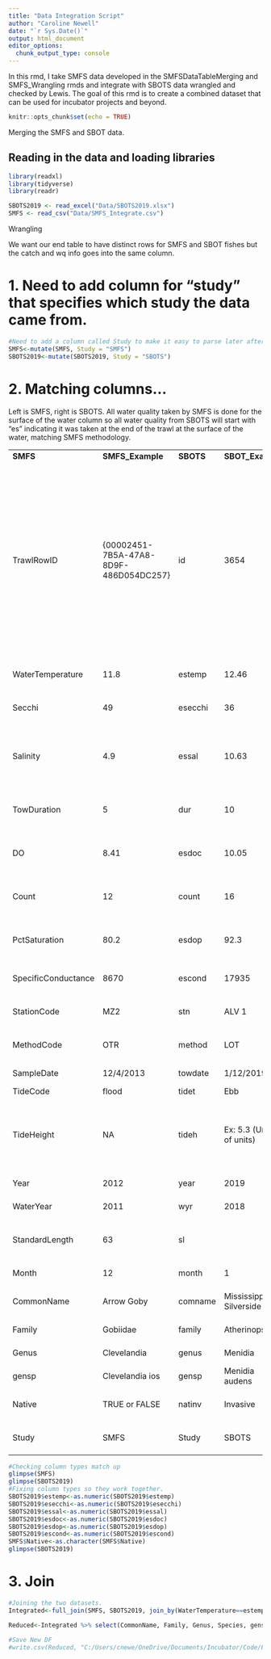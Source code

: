 ```yaml
---
title: "Data Integration Script"
author: "Caroline Newell"
date: "`r Sys.Date()`"
output: html_document
editor_options: 
  chunk_output_type: console
---
```


In this rmd, I take SMFS data developed in the SMFSDataTableMerging and SMFS_Wrangling rmds and integrate with SBOTS data wrangled and checked by Lewis. The goal of this rmd is to create a combined dataset that can be used for incubator projects and beyond.

```r
knitr::opts_chunk$set(echo = TRUE)
```

Merging the SMFS and SBOT data.

## Reading in the data and loading libraries

```r
library(readxl)
library(tidyverse)
library(readr)

SBOTS2019 <- read_excel("Data/SBOTS2019.xlsx")
SMFS <- read_csv("Data/SMFS_Integrate.csv")
```

Wrangling

We want our end table to have distinct rows for SMFS and SBOT fishes but the catch and wq info goes into the same column.

# 1. Need to add column for "study" that specifies which study the data came from.

```r
#Need to add a column called Study to make it easy to parse later after merge.
SMFS<-mutate(SMFS, Study = "SMFS")
SBOTS2019<-mutate(SBOTS2019, Study = "SBOTS")
```

# 2. Matching columns...

Left is SMFS, right is SBOTS. All water quality taken by SMFS is done for the surface of the water column so all water quality from SBOTS will start with "es" indicating it was taken at the end of the trawl at the surface of the water, matching SMFS methodology.

|                     |                                        |           |                           |                                                                                                                                                                                                                                    |
|---------------------|----------------------------------------|-----------|---------------------------|------------------------------------------------------------------------------------------------------------------------------------------------------------------------------------------------------------------------------------|
| **SMFS**            | **SMFS_Example**                       | **SBOTS** | **SBOT_Example**          | **Notes**                                                                                                                                                                                                                          |
| TrawlRowID          | {00002451-7B5A-47A8-8D9F-486D054DC257} | id        | 3654                      | Unique identification number assigned  to each tow when entered into the database. Not all data entered in order of date, so id \# may be out of order with date. Multiple rows have same id for each species/length combination.  |
| WaterTemperature    | 11.8                                   | estemp    | 12.46                     | Water temperature in degrees C.                                                                                                                                                                                                    |
| Secchi              | 49                                     | esecchi   | 36                        | Measure of water clarity in cm.                                                                                                                                                                                                    |
| Salinity            | 4.9                                    | essal     | 10.63                     | Salinity measured in ppt (but actually practical units?).                                                                                                                                                                          |
| TowDuration         | 5                                      | dur       | 10                        | Number of minutes of tow (sampling effort).                                                                                                                                                                                        |
| DO                  | 8.41                                   | esdoc     | 10.05                     | Dissolved oxygen measured in mg/L.                                                                                                                                                                                                 |
| Count               | 12                                     | count     | 16                        | Number of organism counted in sample.                                                                                                                                                                                              |
| PctSaturation       | 80.2                                   | esdop     | 92.3                      | Dissolved oxygen measured in %.                                                                                                                                                                                                    |
| SpecificConductance | 8670                                   | escond    | 17935                     | Specific conductivity (μS).                                                                                                                                                                                                        |
| StationCode         | MZ2                                    | stn       | ALV 1                     | Name of location of sample.                                                                                                                                                                                                        |
| MethodCode          | OTR                                    | method    | LOT                       | Methodology used to collect sample.                                                                                                                                                                                                |
| SampleDate          | 12/4/2013                              | towdate   | 1/12/2019                 | Date of sample.                                                                                                                                                                                                                    |
| TideCode            | flood                                  | tidet     | Ebb                       | Type of tide.                                                                                                                                                                                                                      |
| TideHeight          | NA                                     | tideh     | Ex: 5.3 (Unsure of units) | Height of tide at location for the date and time. (Will need to be calculated for SMFS).                                                                                                                                           |
| Year                | 2012                                   | year      | 2019                      | Year of sample.                                                                                                                                                                                                                    |
| WaterYear           | 2011                                   | wyr       | 2018                      | Water year of sample.                                                                                                                                                                                                              |
| StandardLength      | 63                                     | sl        |                           | Not currently in SBOT table but may be included later.                                                                                                                                                                             |
| Month               | 12                                     | month     | 1                         | Month of sample.                                                                                                                                                                                                                   |
| CommonName          | Arrow Goby                             | comname   | Mississippi Silverside    | Common name of species.                                                                                                                                                                                                            |
| Family              | Gobiidae                               | family    | Atherinopsidae            | The family of the species.                                                                                                                                                                                                         |
| Genus               | Clevelandia                            | genus     | Menidia                   | Genus of the species.                                                                                                                                                                                                              |
| gensp               | Clevelandia ios                        | gensp     | Menidia audens            | Genus species.                                                                                                                                                                                                                     |
| Native              | TRUE or FALSE                          | natinv    | Invasive                  | Is species native or not/invasive?                                                                                                                                                                                                 |
| Study               | SMFS                                   | Study     | SBOTS                     | Which study collected this data?                                                                                                                                                                                                   |

```r
#Checking column types match up
glimpse(SMFS)
glimpse(SBOTS2019)
#Fixing column types so they work together.
SBOTS2019$estemp<-as.numeric(SBOTS2019$estemp)
SBOTS2019$esecchi<-as.numeric(SBOTS2019$esecchi)
SBOTS2019$essal<-as.numeric(SBOTS2019$essal)
SBOTS2019$esdoc<-as.numeric(SBOTS2019$esdoc)
SBOTS2019$esdop<-as.numeric(SBOTS2019$esdop)
SBOTS2019$escond<-as.numeric(SBOTS2019$escond)
SMFS$Native<-as.character(SMFS$Native)
glimpse(SBOTS2019)
```

# 3. Join

```r
#Joining the two datasets.
Integrated<-full_join(SMFS, SBOTS2019, join_by(WaterTemperature==estemp, Secchi==esecchi, CPUE==cpue, Salinity==essal, TowDuration==dur, DO==esdoc, Count==count, PctSaturation==esdop, SpecificConductance==escond, StationCode==stn, MethodCode==method, SampleDate==towdate, TideCode==tidet, Year==year, WaterYear==wyr, Month==month, CommonName==comname, Family==family, Genus==genus, Species==species, Native==natinv, gensp==gensp, Study==Study)) #join_by allows for easy matching of columns with different names. Retains first name.

Reduced<-Integrated %>% select(CommonName, Family, Genus, Species, gensp, Native, StationCode, Study, MethodCode, TowDuration, Count, CPUE, WaterTemperature, Secchi, Salinity, DO, PctSaturation, SpecificConductance, TideCode, SampleDate, Year, WaterYear, Month) #Selecting only the columns of interest. Standard length will be included later.

#Save New DF
#write.csv(Reduced, "C:/Users/cnewe/OneDrive/Documents/Incubator/Code/FishForesightIncubator/Data/IntegratedData.csv")
```
